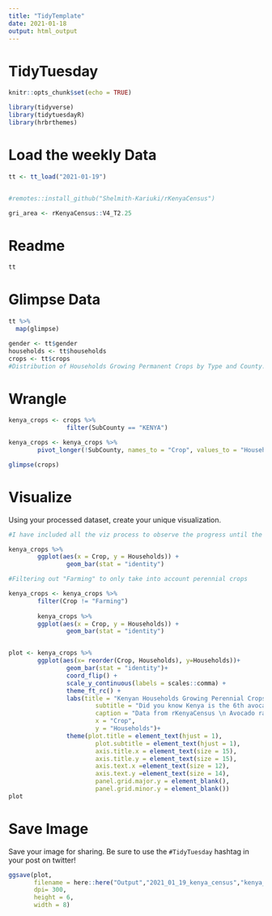 ```yaml
---
title: "TidyTemplate"
date: 2021-01-18
output: html_output
---
```


# TidyTuesday

```r

knitr::opts_chunk$set(echo = TRUE)

library(tidyverse)
library(tidytuesdayR)
library(hrbrthemes)

```

# Load the weekly Data

```r

tt <- tt_load("2021-01-19")


#remotes::install_github("Shelmith-Kariuki/rKenyaCensus")

gri_area <- rKenyaCensus::V4_T2.25

```


# Readme

```r

tt

```


# Glimpse Data

```r

tt %>% 
  map(glimpse)

gender <- tt$gender
households <- tt$households
crops <- tt$crops
#Distribution of Households Growing Permanent Crops by Type and County.

```

# Wrangle

```r

kenya_crops <- crops %>%
                filter(SubCounty == "KENYA")

kenya_crops <- kenya_crops %>% 
        pivot_longer(!SubCounty, names_to = "Crop", values_to = "Households")

glimpse(crops)

```


# Visualize

Using your processed dataset, create your unique visualization.

```r

#I have included all the viz process to observe the progress until the final viz

kenya_crops %>% 
        ggplot(aes(x = Crop, y = Households)) +
                geom_bar(stat = "identity")

#Filtering out "Farming" to only take into account perennial crops

kenya_crops <- kenya_crops %>%
        filter(Crop != "Farming") 
                
        kenya_crops %>%
        ggplot(aes(x = Crop, y = Households)) +
                geom_bar(stat = "identity")


plot <- kenya_crops %>%
        ggplot(aes(x= reorder(Crop, Households), y=Households))+
                geom_bar(stat = "identity")+
                coord_flip() +
                scale_y_continuous(labels = scales::comma) +
                theme_ft_rc() +
                labs(title = "Kenyan Households Growing Perennial Crops",
                        subtitle = "Did you know Kenya is the 6th avocado producer in the world?",
                        caption = "Data from rKenyaCensus \n Avocado ranking from FAOSTAT, 2019 \n Viz by Francisco GF",
                        x = "Crop",
                        y = "Households")+
                theme(plot.title = element_text(hjust = 1),
                        plot.subtitle = element_text(hjust = 1),
                        axis.title.x = element_text(size = 15),
                        axis.title.y = element_text(size = 15),
                        axis.text.x =element_text(size = 12),
                        axis.text.y =element_text(size = 14),
                        panel.grid.major.y = element_blank(),
                        panel.grid.minor.y = element_blank()) 
plot

```

# Save Image

Save your image for sharing. Be sure to use the `#TidyTuesday` hashtag in your post on twitter! 

```r

ggsave(plot,
       filename = here::here("Output","2021_01_19_kenya_census","kenya_census.png"),
       dpi= 300,
       height = 6,
       width = 8)

```
